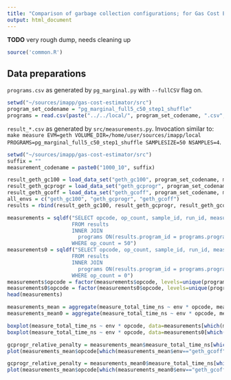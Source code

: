```yaml
---
title: "Comparison of garbage collection configurations; for Gas Cost Estimator"
output: html_document
---
```


**TODO** very rough dump, needs cleaning up

```r
source('common.R')
```

## Data preparations

`programs.csv` as generated by `pg_marginal.py` with `--fullCSV` flag on.
```r
setwd("~/sources/imapp/gas-cost-estimator/src")
program_set_codename = "pg_marginal_full5_c50_step1_shuffle"
programs = read.csv(paste("../../local/", program_set_codename, ".csv", sep=""))
```

`result_*.csv` as generated by `src/measurements.py`. 
Invocation similar to: `make measure EVM=geth VOLUME_DIR=/home/user/sources/imapp/local PROGRAMS=pg_marginal_full5_c50_step1_shuffle SAMPLESIZE=50 NSAMPLES=4`. 

```r
setwd("~/sources/imapp/gas-cost-estimator/src")
suffix = ""
measurement_codename = paste0("1000_10", suffix)

result_geth_gc100 = load_data_set("geth_gc100", program_set_codename, measurement_codename)
result_geth_gcprogr = load_data_set("geth_gcprogr", program_set_codename, measurement_codename)
result_geth_gcoff = load_data_set("geth_gcoff", program_set_codename, measurement_codename)
all_envs = c("geth_gc100", "geth_gcprogr", "geth_gcoff")
results = rbind(result_geth_gc100, result_geth_gcprogr, result_geth_gcoff)
```

```r

measurements = sqldf("SELECT opcode, op_count, sample_id, run_id, measure_total_time_ns, env, results.program_id
                     FROM results
                     INNER JOIN
                       programs ON(results.program_id = programs.program_id)
                     WHERE op_count = 50")
measurements0 = sqldf("SELECT opcode, op_count, sample_id, run_id, measure_total_time_ns, env, results.program_id
                     FROM results
                     INNER JOIN
                       programs ON(results.program_id = programs.program_id)
                     WHERE op_count = 0")
measurements$opcode = factor(measurements$opcode, levels=unique(programs$opcode))
measurements0$opcode = factor(measurements0$opcode, levels=unique(programs$opcode))
head(measurements)
```

```r
measurements_mean = aggregate(measure_total_time_ns ~ env * opcode, measurements, median)
measurements_mean0 = aggregate(measure_total_time_ns ~ env * opcode, measurements0, median)
```

```r
boxplot(measure_total_time_ns ~ env * opcode, data=measurements[which(measurements$env!="geth_gcprogr"),], las=2, log="y")
boxplot(measure_total_time_ns ~ env * opcode, data=measurements0[which(measurements0$env!="geth_gcprogr"),], las=2, log="y")
```

```r
gcprogr_relative_penalty = measurements_mean$measure_total_time_ns[which(measurements_mean$env=="geth_gcoff")] / measurements_mean$measure_total_time_ns[which(measurements_mean$env=="geth_gc100")]
plot(measurements_mean$opcode[which(measurements_mean$env=="geth_gcoff")], gcprogr_relative_penalty, las=2)
```

```r
gcprogr_relative_penalty = measurements_mean0$measure_total_time_ns[which(measurements_mean0$env=="geth_gcoff")] / measurements_mean0$measure_total_time_ns[which(measurements_mean0$env=="geth_gc100")]
plot(measurements_mean$opcode[which(measurements_mean0$env=="geth_gcoff")], gcprogr_relative_penalty, las=2)
```